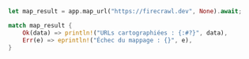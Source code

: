 ```rust Rust
let map_result = app.map_url("https://firecrawl.dev", None).await;

match map_result {
    Ok(data) => println!("URLs cartographiées : {:#?}", data),
    Err(e) => eprintln!("Échec du mappage : {}", e),
}
```
